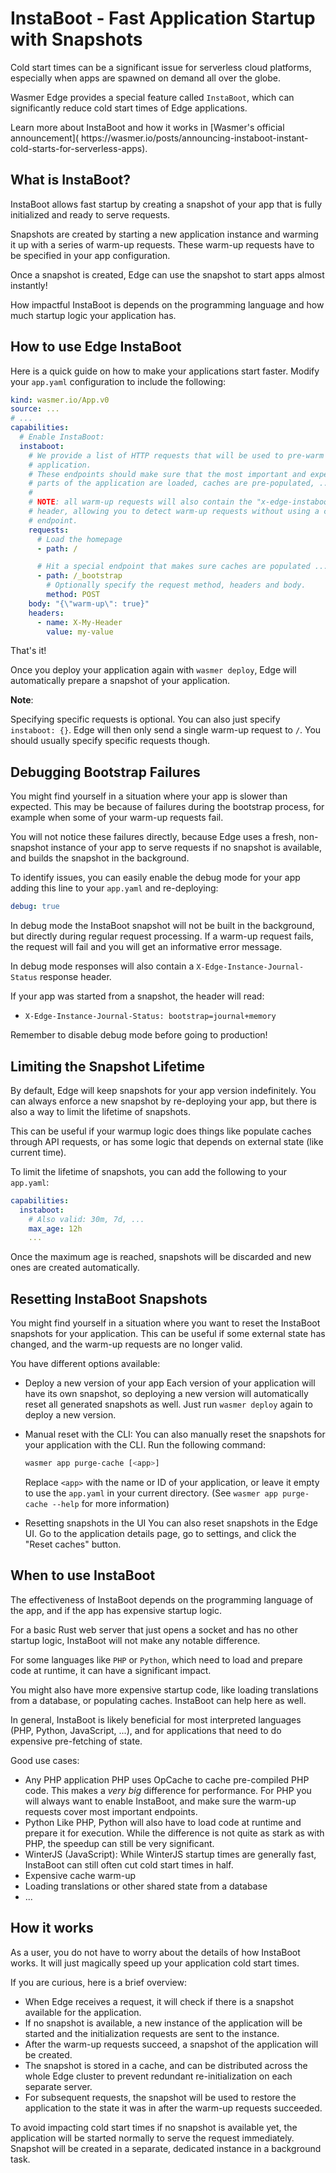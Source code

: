 
# InstaBoot - Fast Application Startup with Snapshots

Cold start times can be a significant issue for serverless
cloud platforms, especially when apps are spawned on demand all over the globe.

Wasmer Edge provides a special feature called `InstaBoot`, which can
significantly reduce cold start times of Edge applications.

<Callout type="info">
Learn more about InstaBoot and how it works in [Wasmer's official announcement](
https://wasmer.io/posts/announcing-instaboot-instant-cold-starts-for-serverless-apps).
</Callout>

## What is InstaBoot?

InstaBoot allows fast startup by creating a snapshot of your app that is fully
initialized and ready to serve requests.

Snapshots are created by starting a new application instance and warming it up
with a series of warm-up requests.
These warm-up requests have to be specified in your app configuration.

Once a snapshot is created, Edge can use the snapshot to start apps almost instantly!

How impactful InstaBoot is depends on the programming language and
how much startup logic your application has.

## How to use Edge InstaBoot

Here is a quick guide on how to make your applications start faster. Modify
your `app.yaml` configuration to include the following:

```yaml
kind: wasmer.io/App.v0
source: ...
# ...
capabilities:
  # Enable InstaBoot:
  instaboot:
    # We provide a list of HTTP requests that will be used to pre-warm the
    # application.
    # These endpoints should make sure that the most important and expensive
    # parts of the application are loaded, caches are pre-populated, ...
    #
    # NOTE: all warm-up requests will also contain the "x-edge-instaboot" request
    # header, allowing you to detect warm-up requests without using a custom
    # endpoint.
    requests:
      # Load the homepage
      - path: /

      # Hit a special endpoint that makes sure caches are populated ...
      - path: /_bootstrap
        # Optionally specify the request method, headers and body.
        method: POST
	body: "{\"warm-up\": true}"
	headers:
	  - name: X-My-Header
	    value: my-value
```

That's it!

Once you deploy your application again with `wasmer deploy`, Edge will
automatically prepare a snapshot of your application.

**Note**:

Specifying specific requests is optional. 
You can also just specify `instaboot: {}`. Edge will then only send a single
warm-up request to `/`. You should usually specify specific requests though.

## Debugging Bootstrap Failures

You might find yourself in a situation where your app is slower than expected.
This may be because of failures during the bootstrap process, for example when
some of your warm-up requests fail.

You will not notice these failures directly, because Edge uses a fresh,
non-snapshot instance of your app to serve requests if no
snapshot is available, and builds the snapshot in the background.

To identify issues, you can easily enable the debug mode for your app adding this line 
to your `app.yaml` and re-deploying:

```yaml
debug: true
```

In debug mode the InstaBoot snapshot will not be built in the background, but
directly during regular request processing. If a warm-up request fails, the
request will fail and you will get an informative error message.

In debug mode responses will also contain a `X-Edge-Instance-Journal-Status`
response header.

If your app was started from a snapshot, the header will read:

* `X-Edge-Instance-Journal-Status: bootstrap=journal+memory`


<Callout type='warning'>
Remember to disable debug mode before going to production!
</Callout>

## Limiting the Snapshot Lifetime

By default, Edge will keep snapshots for your app version indefinitely.
You can always enforce a new snapshot by re-deploying your app, but there is
also a way to limit the lifetime of snapshots.

This can be useful if your warmup logic does things like populate caches through
API requests, or has some logic that depends on external state (like current time).

To limit the lifetime of snapshots, you can add the following to your `app.yaml`:
```yaml
capabilities:
  instaboot:
    # Also valid: 30m, 7d, ...
    max_age: 12h
    ...
```

Once the maximum age is reached, snapshots will be discarded and new ones are
created automatically.


## Resetting InstaBoot Snapshots

You might find yourself in a situation where you want to reset the InstaBoot
snapshots for your application. This can be useful if some external state
has changed, and the warm-up requests are no longer valid.

You have different options available:

* Deploy a new version of your app
  Each version of your application will have its own snapshot, so
  deploying a new version will automatically reset all generated snapshots as well.
  Just run `wasmer deploy` again to deploy a new version.

* Manual reset with the CLI:
  You can also manually reset the snapshots for your application with the CLI.
  Run the following command:

  ```sh
  wasmer app purge-cache [<app>]
  ```

  Replace `<app>` with the name or ID of your application, or leave it empty to
  use the `app.yaml` in your current directory.
  (See `wasmer app purge-cache --help` for more information)

* Resetting snapshots in the UI
  You can also reset snapshots in the Edge UI. Go to the application details
  page, go to settings, and click the "Reset caches" button.

## When to use InstaBoot

The effectiveness of InstaBoot depends on the programming language of the app,
and if the app has expensive startup logic.

For a basic Rust web server that just opens a socket and has no other startup
logic, InstaBoot will not make any notable difference.

For some languages like `PHP` or `Python`, which need to load and
prepare code at runtime, it can have a significant impact.

You might also have more expensive startup code, like loading translations from
a database, or populating caches. InstaBoot can help here as well.

In general, InstaBoot is likely beneficial for most interpreted languages
(PHP, Python, JavaScript, ...), and for applications that need to do expensive
pre-fetching of state.

Good use cases:

* Any PHP application
  PHP uses OpCache to cache pre-compiled PHP code. This makes a *very big*
  difference for performance.
  For PHP you will always want to enable InstaBoot, and make sure the warm-up
  requests cover most important endpoints.
* Python
  Like PHP, Python will also have to load code at runtime and prepare it for
  execution. While the difference is not quite as stark as with PHP, the speedup
  can still be very significant.
* WinterJS (JavaScript):
  While WinterJS startup times are generally fast, InstaBoot can still often
  cut cold start times in half.
* Expensive cache warm-up
* Loading translations or other shared state from a database
* ...

## How it works

As a user, you do not have to worry about the details of how InstaBoot works. It
will just magically speed up your application cold start times.

If you are curious, here is a brief overview:

* When Edge receives a request, it will check if there is a snapshot available
  for the application.
* If no snapshot is available, a new instance of the application will be started
  and the initialization requests are sent to the instance.
* After the warm-up requests succeed, a snapshot of the application will be
  created.
* The snapshot is stored in a cache, and can be distributed across the whole
  Edge cluster to prevent redundant re-initialization on each separate server.
* For subsequent requests, the snapshot will be used to restore the application
  to the state it was in after the warm-up requests succeeded.

To avoid impacting cold start times if no snapshot is available yet,
the application will be started normally to serve the request immediately.
Snapshot will be created in a separate, dedicated instance in a background task.
